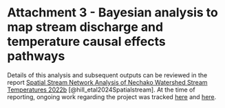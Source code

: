 

# **Attachment 3 - Bayesian analysis to map stream discharge and temperature causal effects pathways** {-#attach-3-bayes}

Details of this analysis and subsequent outputs can be reviewed in the report [Spatial Stream Network Analysis of Nechako Watershed Stream Temperatures 2022b](https://www.poissonconsulting.ca/temporary-hidden-link/1295467017/fish-passage-22b/) [@hill_etal2024Spatialstream]. 
At the time of reporting, ongoing work regarding the project was tracked [here](https://github.com/poissonconsulting/fish-passage-22/issues) 
and [here](https://github.com/poissonconsulting/fish-passage-22b/issues). 



